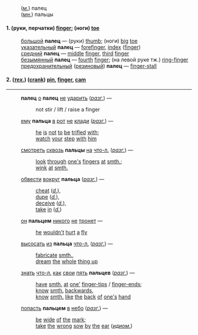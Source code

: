 :(''[[м.]]'') палец
:(''[[мн.]]'') пальцы
==== 1. (руки, перчатки) [[finger]]; (ноги) [[toe]] ====
:[[большой]] '''палец''' — (руки) [[thumb]]; (ноги) [[big]] [[toe]] 
:[[указательный]] '''палец''' — [[forefinger]], [[index]] ([[finger]]) 
:[[средний]] '''палец''' — [[middle]] [[finger]], [[third]] [[finger]] 
:[[безымянный]] '''палец''' — [[fourth]] [[finger]]; (на левой руке тж.) [[ring-finger]]
:[[предохранительный]] ([[резиновый]]) '''палец''' — [[finger-stall]]
==== 2.  (''[[тех.]]'')  ([[crank]]) [[pin]], [[finger]], [[cam]] ====
-------
:'''палец''' [[о]] '''палец''' [[не]] [[ударить]] (''[[разг.]]'') — 
::not stir / lift / raise a finger 

:[[ему]] '''пальца''' [[в]] [[рот]] [[не]] [[клади]] (''[[разг.]]'') —  
::[[he]] [[is]] [[not]] [[to]] [[be]] [[trifled]] [[with]]; 
::[[watch]] [[your]] [[step]] [[with]] [[him]] 

:[[смотреть]] [[сквозь]] '''пальцы''' [[на]] [[что-л.]] (''[[разг.]]'') — 
::[[look]] [[through]] [[one's]] [[finger]]s [[at]] [[smth.]]; 
::[[wink]] [[at]] [[smth.]] 

:[[обвести]] [[вокруг]] '''пальца''' (''[[разг.]]'') — 
::[[cheat]] (''[[d.]]''), 
::[[dupe]] (''[[d.]]''), 
::[[deceive]] (''[[d.]]''), 
::[[take]] [[in]] (''[[d.]]'') 

:[[он]] '''пальцем''' [[никого]] [[не]] [[тронет]] —  
::[[he]] [[wouldn't]] [[hurt]] [[a]] [[fly]]

:[[высосать]] [[из]] '''пальца''' [[что-л.]] (''[[разг.]]'') — 
::[[fabricate]] [[smth.]], 
::[[dream]] [[the]] [[whole]] [[thing up]]

:[[знать]] [[что-л.]] [[как]] [[свои]] [[пять]] '''пальцев''' (''[[разг.]]'') — 
::[[have]] [[smth.]] [[at]] [[one']] [[finger-tips]] / [[finger-ends]]; 
::[[know]] [[smth.]] [[backwards]], 
::[[know]] [[smth.]] [[like]] [[the]] [[back]] [[of]] [[one's]] [[hand]] 

:[[попасть]] '''пальцем''' [[в]] [[небо]] (''[[разг.]]'') —  
::[[be]] [[wide]] [[of]] [[the]] [[mark]]; 
::[[take]] [[the]] [[wrong]] [[sow]] [[by]] [[the]] [[ear]] (''[[идиом.]]'')